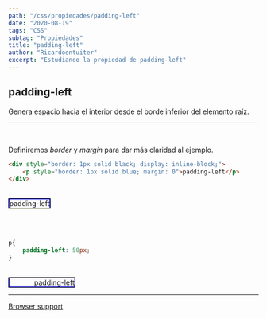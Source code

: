 ```yaml
---
path: "/css/propiedades/padding-left"
date: "2020-08-19"
tags: "CSS"
subtag: "Propiedades"
title: "padding-left"
author: "Ricardoentuiter"
excerpt: "Estudiando la propiedad de padding-left"
---
```


## padding-left
Genera espacio hacia el interior desde el borde inferior del elemento raíz.

---
<br/>


Definiremos *border* y *margin* para dar más claridad al ejemplo.

```html
<div style="border: 1px solid black; display: inline-block;">
    <p style="border: 1px solid blue; margin: 0">padding-left</p>
</div>
```
<br/>

<div style="border: 1px solid black; display: inline-block;">
    <p style="border: 1px solid blue; margin: 0">padding-left</p>
</div>

<br/><br/>


```css
p{
    padding-left: 50px;
}
```
<br/>

<div style="border: 1px solid black; display: inline-block;">
    <p style="border: 1px solid blue; margin: 0; padding-left: 50px">padding-left</p>
</div>

<br/>

---

[Browser support](https://caniuse.com/#search=padding-left)
